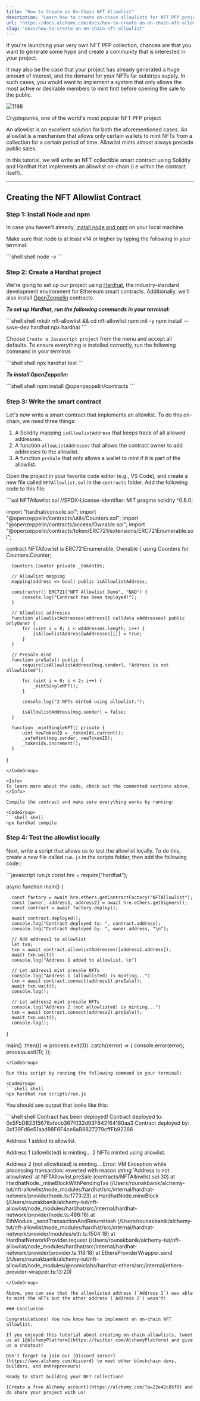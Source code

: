 ```yaml
---
title: "How to Create an On-Chain NFT Allowlist"
description: "Learn how to create on-chain allowlists for NFT PFP projects"
url: "https://docs.alchemy.com/docs/how-to-create-an-on-chain-nft-allowlist"
slug: "docs/how-to-create-an-on-chain-nft-allowlist"
---
```



If you're launching your very own NFT PFP collection, chances are that you want to generate some hype and create a community that is interested in your project.

It may also be the case that your project has already generated a huge amount of interest, and the demand for your NFTs far outstrips supply. In such cases, you would want to implement a system that only allows the most active or desirable members to mint first before opening the sale to the public.

![1198](3d886d2-cryptopunk.png "cryptopunk.png")

Cryptopunks, one of the world's most popular NFT PFP project

An allowlist is an excellent solution for both the aforementioned cases. An allowlist is a mechanism that allows only certain wallets to mint NFTs from a collection for a certain period of time. Allowlist mints almost always precede public sales.

In this tutorial, we will write an NFT collectible smart contract using Solidity and Hardhat that implements an allowlist on-chain (i.e within the contract itself).

***

## Creating the NFT Allowlist Contract

### Step 1: Install Node and npm

In case you haven't already, [install node and npm](https://nodejs.org/en/download/) on your local machine.

Make sure that node is at least v14 or higher by typing the following in your terminal:

<CodeGroup>
  ```shell shell
  node -v
  ```
</CodeGroup>

### Step 2: Create a Hardhat project

We're going to set up our project using [Hardhat](https://hardhat.org/), the industry-standard development environment for Ethereum smart contracts. Additionally, we'll also install [OpenZeppelin](https://www.openzeppelin.com/) contracts.

***To set up Hardhat, run the following commands in your terminal:***

<CodeGroup>
  ```shell shell
  mkdir nft-allowlist && cd nft-allowlist
  npm init -y
  npm install --save-dev hardhat
  npx hardhat
  ```
</CodeGroup>

Choose `Create a Javascript project` from the menu and accept all defaults. To ensure everything is installed correctly, run the following command in your terminal:

<CodeGroup>
  ```shell shell
  npx hardhat test
  ```
</CodeGroup>

***To install OpenZeppelin:***

<CodeGroup>
  ```shell shell
  npm install @openzeppelin/contracts
  ```
</CodeGroup>

### Step 3: Write the smart contract

Let's now write a smart contract that implements an allowlist. To do this on-chain, we need three things:

1. A Solidity mapping `isAllowlistAddress` that keeps track of all allowed addresses.
2. A function `allowListAddresses` that allows the contract owner to add addresses to the allowlist.
3. A function `preSale` that only allows a wallet to mint if it is part of the allowlist.

Open the project in your favorite code editor (e.g., VS Code), and create a new file called `NFTAllowlist.sol` in the `contracts` folder. Add the following code to this file:

<CodeGroup>
  ```sol NFTAllowlist.sol
  //SPDX-License-Identifier: MIT
  pragma solidity ^0.8.0;

  import "hardhat/console.sol";
  import "@openzeppelin/contracts/utils/Counters.sol";
  import "@openzeppelin/contracts/access/Ownable.sol";
  import "@openzeppelin/contracts/token/ERC721/extensions/ERC721Enumerable.sol";

  contract NFTAllowlist is ERC721Enumerable, Ownable {
      using Counters for Counters.Counter;
      
      Counters.Counter private _tokenIds;

      // Allowlist mapping
      mapping(address => bool) public isAllowlistAddress;
      
      constructor() ERC721("NFT Allowlist Demo", "NAD") {
          console.log("Contract has been deployed!");
      }

      // Allowlist addresses
      function allowlistAddresses(address[] calldata wAddresses) public onlyOwner {
          for (uint i = 0; i < wAddresses.length; i++) {
              isAllowlistAddress[wAddresses[i]] = true;
          }
      }

      // Presale mint
      function preSale() public {
          require(isAllowlistAddress[msg.sender], "Address is not allowlisted");

          for (uint i = 0; i < 2; i++) {
              _mintSingleNFT();
          }

          console.log("2 NFTs minted using allowlist.");

          isAllowlistAddress[msg.sender] = false;        
      }
      
      function _mintSingleNFT() private {
          uint newTokenID = _tokenIds.current();
          _safeMint(msg.sender, newTokenID);
          _tokenIds.increment();
      }
  }
  ```
</CodeGroup>

<Info>
  To learn more about the code, check out the commented sections above.
</Info>

Compile the contract and make sure everything works by running:

<CodeGroup>
  ```shell shell
  npx hardhat compile
  ```
</CodeGroup>

### Step 4: Test the allowlist locally

Next, write a script that allows us to test the allowlist locally. To do this, create a new file called `run.js` in the scripts folder, then add the following code::

<CodeGroup>
  ```javascript run.js
  const hre = require("hardhat");

  async function main() {

      const factory = await hre.ethers.getContractFactory("NFTAllowlist");
      const [owner, address1, address2] = await hre.ethers.getSigners();
      const contract = await factory.deploy();

      await contract.deployed();
      console.log("Contract deployed to: ", contract.address);
      console.log("Contract deployed by: ", owner.address, "\n");

      // Add address1 to allowlist   
      let txn;
      txn = await contract.allowlistAddresses([address1.address]);
      await txn.wait()
      console.log("Address 1 added to allowlist. \n")

      // Let address1 mint presale NFTs
      console.log("Address 1 (allowlisted) is minting...")
      txn = await contract.connect(address1).preSale();
      await txn.wait();
      console.log();

      // Let address2 mint presale NFTs
      console.log("Address 2 (not allowlisted) is minting...")
      txn = await contract.connect(address2).preSale();
      await txn.wait();
      console.log();
  }

  main()
      .then(() => process.exit(0))
      .catch((error) => {
          console.error(error);
          process.exit(1);
      });
  ```
</CodeGroup>

Run this script by running the following command in your terminal:

<CodeGroup>
  ```shell shell
  npx hardhat run scripts/run.js
  ```
</CodeGroup>

You should see output that looks like this:

<CodeGroup>
  ```shell shell
  Contract has been deployed!
  Contract deployed to:  0x5FbDB2315678afecb367f032d93F642f64180aa3
  Contract deployed by:  0xf39Fd6e51aad88F6F4ce6aB8827279cffFb92266 

  Address 1 added to allowlist. 

  Address 1 (allowlisted) is minting...
  2 NFTs minted using allowlist.

  Address 2 (not allowlisted) is minting...
  Error: VM Exception while processing transaction: reverted with reason string 'Address is not allowlisted'
      at NFTAllowlist.preSale (contracts/NFTAllowlist.sol:30)
      at HardhatNode._mineBlockWithPendingTxs (/Users/rounakbanik/alchemy-tut/nft-allowlist/node_modules/hardhat/src/internal/hardhat-network/provider/node.ts:1773:23)
      at HardhatNode.mineBlock (/Users/rounakbanik/alchemy-tut/nft-allowlist/node_modules/hardhat/src/internal/hardhat-network/provider/node.ts:466:16)
      at EthModule._sendTransactionAndReturnHash (/Users/rounakbanik/alchemy-tut/nft-allowlist/node_modules/hardhat/src/internal/hardhat-network/provider/modules/eth.ts:1504:18)
      at HardhatNetworkProvider.request (/Users/rounakbanik/alchemy-tut/nft-allowlist/node_modules/hardhat/src/internal/hardhat-network/provider/provider.ts:118:18)
      at EthersProviderWrapper.send (/Users/rounakbanik/alchemy-tut/nft-allowlist/node_modules/@nomiclabs/hardhat-ethers/src/internal/ethers-provider-wrapper.ts:13:20)
  ```
</CodeGroup>

Above, you can see that the allowlisted address (`Address 1`) was able to mint the NFTs but the other address (`Address 2`) wasn't!

### Conclusion

Congratulations! You now know how to implement an on-chain NFT allowlist.

If you enjoyed this tutorial about creating on-chain allowlists, tweet us at [@AlchemyPlatform](https://twitter.com/AlchemyPlatform) and give us a shoutout!

Don't forget to join our [Discord server](https://www.alchemy.com/discord) to meet other blockchain devs, builders, and entrepreneurs!

Ready to start building your NFT collection?

[Create a free Alchemy account](https://alchemy.com/?a=22e42c85f0) and do share your project with us!
